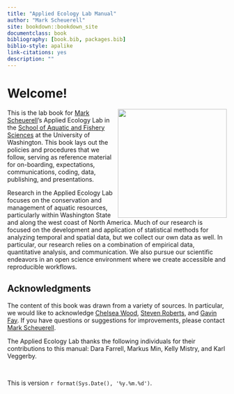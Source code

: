 ```yaml
--- 
title: "Applied Ecology Lab Manual"
author: "Mark Scheuerell"
site: bookdown::bookdown_site
documentclass: book
bibliography: [book.bib, packages.bib]
biblio-style: apalike
link-citations: yes
description: ""
---
```


# Welcome! {.unnumbered}

<img src="images/logo.png" width="250" height="250" align="right" alt="" class="cover"/>This is the lab book for [Mark Scheuerell](https://fish.uw.edu/faculty/mark-scheuerell/)'s Applied Ecology Lab in the [School of Aquatic and Fishery Sciences](https://fish.uw.edu/) at the University of Washington. This book lays out the policies and procedures that we follow, serving as reference material for on-boarding, expectations, communications, coding, data, publishing, and presentations.

Research in the Applied Ecology Lab focuses on the conservation and management of aquatic resources, particularly within Washington State and along the west coast of North America. Much of our research is focused on the development and application of statistical methods for analyzing temporal and spatial data, but we collect our own data as well. In particular, our research relies on a combination of empirical data, quantitative analysis, and communication. We also pursue our scientific endeavors in an open science environment where we create accessible and reproducible workflows.

## Acknowledgments {.unnumbered}

The content of this book was drawn from a variety of sources. In particular, we would like to acknowledge [Chelsea Wood](https://fish.uw.edu/faculty/chelsea-wood/), [Steven Roberts](https://fish.uw.edu/faculty/steven-roberts/), and [Gavin Fay](https://sites.google.com/site/gfay42/). If you have questions or suggestions for improvements, please contact [Mark Scheuerell](mailto:scheuerl@uw.edu).

The Applied Ecology Lab thanks the following individuals for their contributions to this manual: Dara Farrell, Markus Min, Kelly Mistry, and Karl Veggerby.

<br>

This is version `r format(Sys.Date(), '%y.%m.%d')`.
